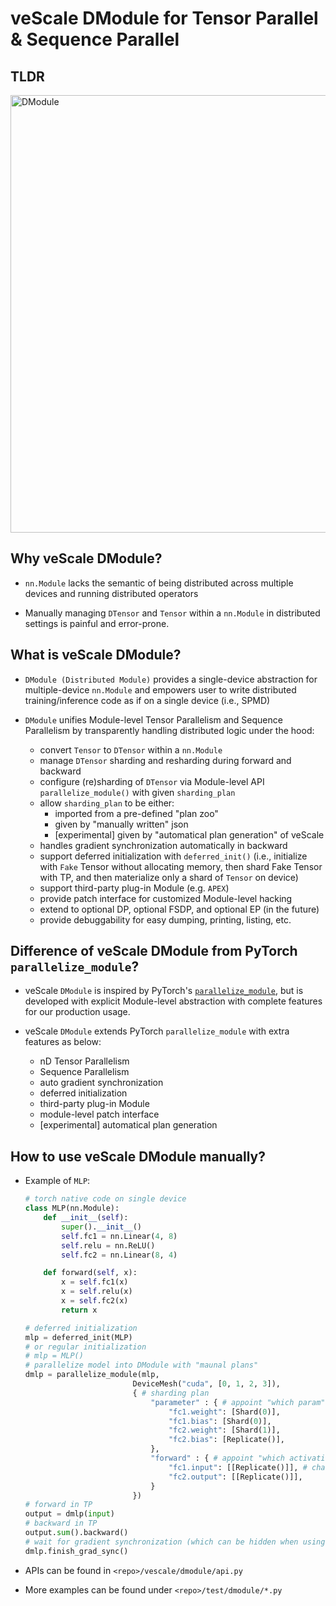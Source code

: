 # veScale DModule for Tensor Parallel & Sequence Parallel

## TLDR

<img src="../../public/guide/dmodule.png" alt="DModule" width="700"/>

## Why veScale DModule?

- `nn.Module` lacks the semantic of being distributed across multiple devices and running distributed operators

- Manually managing `DTensor` and `Tensor` within a `nn.Module` in distributed settings is painful and error-prone.

## What is veScale DModule?

- `DModule (Distributed Module)` provides a single-device abstraction for multiple-device `nn.Module` and empowers user to write distributed training/inference code as if on a single device (i.e., SPMD)

- `DModule` unifies Module-level Tensor Parallelism and Sequence Parallelism by transparently handling distributed logic under the hood:
    - convert `Tensor` to `DTensor` within a `nn.Module` 
    - manage `DTensor` sharding and resharding during forward and backward
    - configure (re)sharding of `DTensor` via Module-level API `parallelize_module()` with given `sharding_plan`
    - allow `sharding_plan` to be either:
        - imported from a pre-defined "plan zoo" 
        - given by "manually written" json
        - [experimental] given by "automatical plan generation" of veScale
    - handles gradient synchronization automatically in backward
    - support deferred initialization with `deferred_init()` (i.e., initialize with `Fake` Tensor without allocating memory, then shard Fake Tensor with TP, and then materialize only a shard of `Tensor` on device)
    - support third-party plug-in Module (e.g. `APEX`)
    - provide patch interface for customized Module-level hacking
    - extend to optional DP, optional FSDP, and optional EP (in the future)
    - provide debuggability for easy dumping, printing, listing, etc.

## Difference of veScale DModule from PyTorch `parallelize_module`?

- veScale `DModule` is inspired by PyTorch's [`parallelize_module`](https://pytorch.org/docs/stable/_modules/torch/distributed/tensor/parallel/api.html#parallelize_module), but is developed with explicit Module-level abstraction with complete features for our production usage.

- veScale `DModule` extends PyTorch `parallelize_module` with extra features as below: 
    - nD Tensor Parallelism
    - Sequence Parallelism
    - auto gradient synchronization
    - deferred initialization
    - third-party plug-in Module
    - module-level patch interface
    - [experimental] automatical plan generation

## How to use veScale DModule manually?

- Example of `MLP`:

    ``` python
    # torch native code on single device
    class MLP(nn.Module):
        def __init__(self):
            super().__init__()
            self.fc1 = nn.Linear(4, 8)
            self.relu = nn.ReLU()
            self.fc2 = nn.Linear(8, 4)

        def forward(self, x):
            x = self.fc1(x)
            x = self.relu(x)
            x = self.fc2(x)
            return x

    # deferred initialization
    mlp = deferred_init(MLP) 
    # or regular initialization
    # mlp = MLP()
    # parallelize model into DModule with "maunal plans"
    dmlp = parallelize_module(mlp, 
                            DeviceMesh("cuda", [0, 1, 2, 3]), 
                            { # sharding plan
                                "parameter" : { # appoint "which param" with what [placements]
                                    "fc1.weight": [Shard(0)],
                                    "fc1.bias": [Shard(0)],
                                    "fc2.weight": [Shard(1)],
                                    "fc2.bias": [Replicate()],
                                },
                                "forward" : { # appoint "which activation" with what [placements]
                                    "fc1.input": [[Replicate()]], # change to Shard(<dim>) for SP/DP
                                    "fc2.output": [[Replicate()]],
                                }
                            })
    # forward in TP
    output = dmlp(input)
    # backward in TP
    output.sum().backward()
    # wait for gradient synchronization (which can be hidden when using veScale optimizer)
    dmlp.finish_grad_sync()

    ```

- APIs can be found in `<repo>/vescale/dmodule/api.py`

- More examples can be found under `<repo>/test/dmodule/*.py`